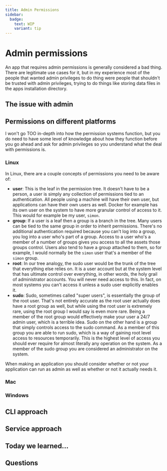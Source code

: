 ```yaml
---
title: Admin Permissions
sidebar:
  badge:
    text: WIP
    variant: tip
---
```


# Admin permissions

An app that requires admin permissions is generally considered a bad thing. There are legitimate use cases for it, but in my experience most of the people that wanted admin privileges to do thing were people that shouldn't be trusted with admin privileges, trying to do things like storing data files in the apps installation directory.

## The issue with admin

## Permissions on different platforms

I won't go TOO in-depth into how the permission systems function, but you do need to have some level of knowledge about how they function before you go ahead and ask for admin privileges so you understand what the deal with permissions is.

### Linux

In Linux, there are a couple concepts of permissions you need to be aware of:

- **user**: This is the leaf in the permission tree. It doesn't have to be a person, a user is simply any collection of permissions tied to an authentication. All people using a machine will have their own user, but applications can have their own users as well. Docker for example has its own user on the system to have more granular control of access to it. This would for example be my user, `simon`.
- **group**: If a user is a leaf then a group is a branch in the tree. Many users can be tied to the same group in order to inherit permissions. There's no additional authentication required because you can't log into a group, you log into a user who's part of a group. Access to a user who's a member of a number of groups gives you access to all the assets those groups control. Users also tend to have a group attached to them, so for example, I would normally be the `simon` user that's a member of the `simon` group.
- **root**: In our tree analogy, the sudo user would be the trunk of the tree that everything else relies on. It is a user account but at the system level that has ultimate control over everything, in other words, the holy grail of administrator accounts. You will never need access to this. In fact, on most systems you can't access it unless a sudo user explicitly enables it.
- **sudo**: Sudo, sometimes called "super users", is essentially the group of the root user. That's not entirely accurate as the root user actually does have a root group as well, but while using the root user is extremely rare, using the root group I would say is even more rare. Being a member of the root group would effectively make your user a 24/7 admin user, which is a terrible idea. Sudo on the other hand is a group that simply controls access to the sudo command. As a member of this group you are able to run sudo, which is a way of gaining root level access to resources temporarily. This is the highest level of access you should ever require for almost literally any operation on the system. As a member of the sudo group you are considered an administrator on the system.

When making an application you should consider whether or not your application can run as admin as well as whether or not it actually needs it.

### Mac

### Windows

## CLI approach

## Service approach

## Today we learned...

## Questions
